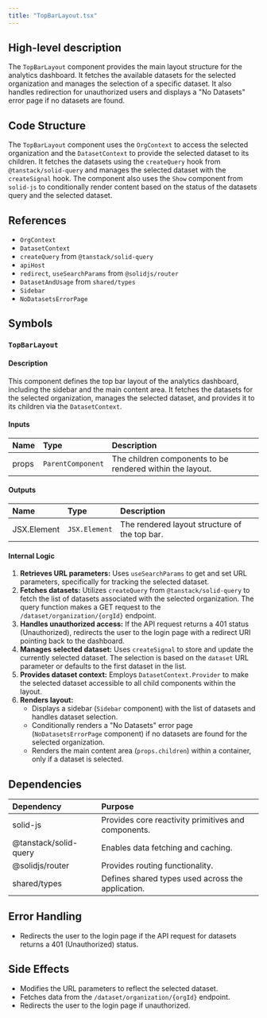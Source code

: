 ```yaml
---
title: "TopBarLayout.tsx"
---
```


## High-level description
The `TopBarLayout` component provides the main layout structure for the analytics dashboard. It fetches the available datasets for the selected organization and manages the selection of a specific dataset. It also handles redirection for unauthorized users and displays a "No Datasets" error page if no datasets are found.

## Code Structure
The `TopBarLayout` component uses the `OrgContext` to access the selected organization and the `DatasetContext` to provide the selected dataset to its children. It fetches the datasets using the `createQuery` hook from `@tanstack/solid-query` and manages the selected dataset with the `createSignal` hook. The component also uses the `Show` component from `solid-js` to conditionally render content based on the status of the datasets query and the selected dataset.

## References
- `OrgContext`
- `DatasetContext`
- `createQuery` from `@tanstack/solid-query`
- `apiHost`
- `redirect`, `useSearchParams` from `@solidjs/router`
- `DatasetAndUsage` from `shared/types`
- `Sidebar`
- `NoDatasetsErrorPage`

## Symbols
### `TopBarLayout`
#### Description
This component defines the top bar layout of the analytics dashboard, including the sidebar and the main content area. It fetches the datasets for the selected organization, manages the selected dataset, and provides it to its children via the `DatasetContext`.

#### Inputs
| Name | Type | Description |
|:-----|:-----|:------------|
| props | `ParentComponent` | The children components to be rendered within the layout. |

#### Outputs
| Name | Type | Description |
|:-----|:-----|:------------|
| JSX.Element | `JSX.Element` | The rendered layout structure of the top bar. |

#### Internal Logic
1. **Retrieves URL parameters:** Uses `useSearchParams` to get and set URL parameters, specifically for tracking the selected dataset.
2. **Fetches datasets:** Utilizes `createQuery` from `@tanstack/solid-query` to fetch the list of datasets associated with the selected organization. The query function makes a GET request to the `/dataset/organization/{orgId}` endpoint.
3. **Handles unauthorized access:** If the API request returns a 401 status (Unauthorized), redirects the user to the login page with a redirect URI pointing back to the dashboard.
4. **Manages selected dataset:** Uses `createSignal` to store and update the currently selected dataset. The selection is based on the `dataset` URL parameter or defaults to the first dataset in the list.
5. **Provides dataset context:** Employs `DatasetContext.Provider` to make the selected dataset accessible to all child components within the layout.
6. **Renders layout:**
    - Displays a sidebar (`Sidebar` component) with the list of datasets and handles dataset selection.
    - Conditionally renders a "No Datasets" error page (`NoDatasetsErrorPage` component) if no datasets are found for the selected organization.
    - Renders the main content area (`props.children`) within a container, only if a dataset is selected.

## Dependencies
| Dependency | Purpose |
|:-----------|:--------|
| solid-js | Provides core reactivity primitives and components. |
| @tanstack/solid-query | Enables data fetching and caching. |
| @solidjs/router | Provides routing functionality. |
| shared/types | Defines shared types used across the application. |

## Error Handling
- Redirects the user to the login page if the API request for datasets returns a 401 (Unauthorized) status.

## Side Effects
- Modifies the URL parameters to reflect the selected dataset.
- Fetches data from the `/dataset/organization/{orgId}` endpoint.
- Redirects the user to the login page if unauthorized.
